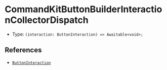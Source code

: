 # CommandKitButtonBuilderInteractionCollectorDispatch

-   Type: `(interaction: ButtonInteraction) => Awaitable<void>;`

## References

-   [`ButtonInteraction`](https://discord.js.org/docs/packages/discord.js/main/ButtonInteraction:Class)
